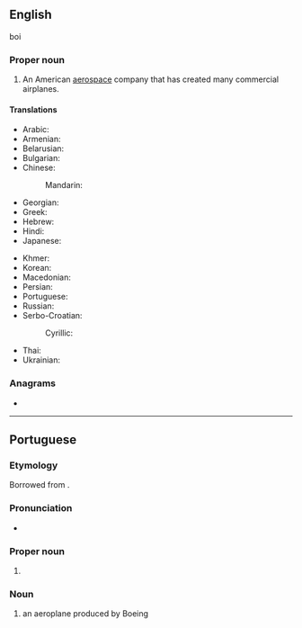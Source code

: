 ==English==
boi
{{wikipedia}}

===Proper noun===
{{en-proper noun}}

# {{lb|en|aviation}} An American [[aerospace]] company that has created many commercial airplanes.

====Translations====
{{trans-top|An American aerospace company}}
* Arabic: {{t|ar|بُويِنْغ|m}}
* Armenian: {{t|hy|Բոինգ|sc=Armn}}
* Belarusian: {{t|be|Бо́інг|m|sc=Cyrl}}
* Bulgarian: {{t|bg|Бо́инг|m|sc=Cyrl}}
* Chinese:
*: Mandarin: {{t+|cmn|波音|tr=Bōyīn|sc=Hani}}
* Georgian: {{t|ka|ბოინგი|sc=Geor}}
* Greek: {{t|el|Μπόινγκ|sc=Grek}}
* Hebrew: {{t|he|בואינג|sc=Hebr}}
* Hindi: {{t|hi|बोइंग|tr=bo'iṅg|sc=Deva}}
* Japanese: {{t|ja|ボーイング|tr=Bōingu|sc=Jpan}}
{{trans-mid}}
* Khmer: {{t|km|បូអ៊ិង|tr=bo ing|sc=Khmr}}
* Korean: {{t|ko|보잉|tr=Boing|sc=Kore}}
* Macedonian: {{t|mk|Боинг|m|sc=Cyrl}}
* Persian: {{t|fa|بوئینگ|tr=Bo'ing|sc=fa-Arab}}
* Portuguese: {{t|pt|Boeing|f}}
* Russian: {{t|ru|Бо́инг|m}}
* Serbo-Croatian:
*: Cyrillic: {{t|sh|Боинг|m}}
* Thai: {{t|th|โบอิง|tr=bo-ing}}
* Ukrainian: {{t|uk|Бо́інг|m|sc=Cyrl}}
{{trans-bottom}}

===Anagrams===
* {{anagrams|en|big one|biogen}}

----

==Portuguese==

===Etymology===
Borrowed from {{bor|pt|en|Boeing}}.

===Pronunciation===
* {{a|Brazil}} {{IPA|/ˈbɔj̃ɡ/|lang=pt}}

===Proper noun===
{{pt-proper noun|f}}

# {{lb|pt|aviation}} {{l|en|Boeing}} {{gloss|an American aerospace company}}

===Noun===
{{pt-noun|m|s}}

# {{lb|pt|aviation}} an aeroplane produced by Boeing
